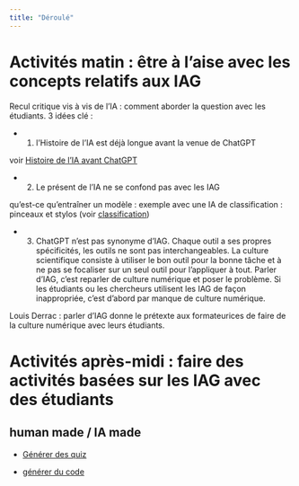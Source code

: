 ```yaml
---
title: "Déroulé"
---
```



# Activités matin : être à l'aise avec les concepts relatifs aux IAG

Recul critique vis à vis de l'IA : comment aborder la question avec les étudiants. 
3 idées clé : 

- 1. l'Histoire de l'IA est déjà longue avant la venue de ChatGPT

voir [Histoire de l'IA avant ChatGPT](histoire_ia.qmd)

- 2. Le présent de l'IA ne se confond pas avec les IAG

qu'est-ce qu'entraîner un modèle : exemple avec une IA de classification : pinceaux et stylos (voir [classification](classification/classification.qmd))

- 3. ChatGPT n'est pas synonyme d'IAG. Chaque outil a ses propres spécificités, les outils ne sont pas interchangeables. La culture scientifique consiste à utiliser le bon outil pour la bonne tâche et à ne pas se focaliser sur un seul outil pour l'appliquer à tout. Parler d'IAG, c'est reparler de culture numérique et poser le problème. Si les étudiants ou les chercheurs utilisent les IAG de façon inappropriée, c'est d'abord par manque de culture numérique. 

Louis Derrac : parler d'IAG donne le prétexte aux formateurices de faire de la culture numérique avec leurs étudiants.









# Activités après-midi : faire des activités basées sur les IAG avec des étudiants

## human made / IA made




- [Générer des quiz](generer_quiz.qmd)

- [générer du code](generer_code.qmd)

